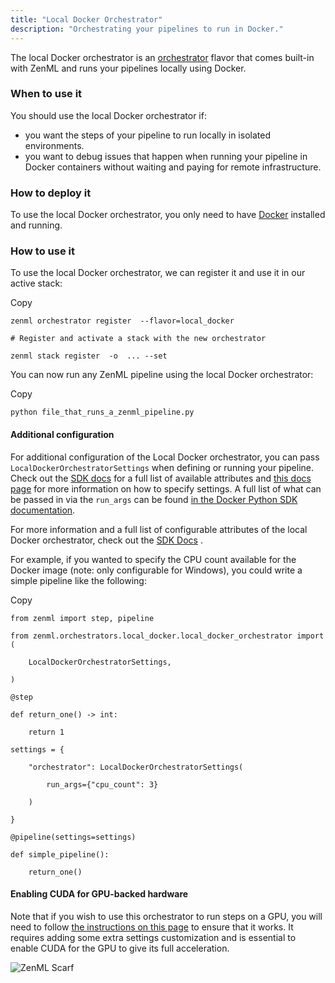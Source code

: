 ```yaml
---
title: "Local Docker Orchestrator"
description: "Orchestrating your pipelines to run in Docker."
---
```


The local Docker orchestrator is an [orchestrator](/stack-components/orchestrators) flavor that comes built-in with ZenML and runs your pipelines locally using Docker.

### When to use it

You should use the local Docker orchestrator if:

* you want the steps of your pipeline to run locally in isolated environments.
* you want to debug issues that happen when running your pipeline in Docker containers without waiting and paying for remote infrastructure.

### How to deploy it

To use the local Docker orchestrator, you only need to have [Docker](https://www.docker.com/) installed and running.

### How to use it

To use the local Docker orchestrator, we can register it and use it in our active stack:

Copy

```
zenml orchestrator register  --flavor=local_docker

# Register and activate a stack with the new orchestrator

zenml stack register  -o  ... --set
```

You can now run any ZenML pipeline using the local Docker orchestrator:

Copy

```
python file_that_runs_a_zenml_pipeline.py
```

#### Additional configuration

For additional configuration of the Local Docker orchestrator, you can pass `LocalDockerOrchestratorSettings` when defining or running your pipeline. Check out the [SDK docs](https://sdkdocs.zenml.io/latest/core%5Fcode%5Fdocs/core-orchestrators/#zenml.orchestrators.local%5Fdocker.local%5Fdocker%5Forchestrator.LocalDockerOrchestratorSettings) for a full list of available attributes and [this docs page](/how-to/use-configuration-files/runtime-configuration) for more information on how to specify settings. A full list of what can be passed in via the `run_args` can be found [in the Docker Python SDK documentation](https://docker-py.readthedocs.io/en/stable/containers.html).

For more information and a full list of configurable attributes of the local Docker orchestrator, check out the [SDK Docs](https://sdkdocs.zenml.io/latest/core%5Fcode%5Fdocs/core-orchestrators/#zenml.orchestrators.local%5Fdocker.local%5Fdocker%5Forchestrator.LocalDockerOrchestrator) .

For example, if you wanted to specify the CPU count available for the Docker image (note: only configurable for Windows), you could write a simple pipeline like the following:

Copy

```
from zenml import step, pipeline

from zenml.orchestrators.local_docker.local_docker_orchestrator import (

    LocalDockerOrchestratorSettings,

)

@step

def return_one() -> int:

    return 1

settings = {

    "orchestrator": LocalDockerOrchestratorSettings(

        run_args={"cpu_count": 3}

    )

}

@pipeline(settings=settings)

def simple_pipeline():

    return_one()
```

#### Enabling CUDA for GPU-backed hardware

Note that if you wish to use this orchestrator to run steps on a GPU, you will need to follow [the instructions on this page](/how-to/training-with-gpus) to ensure that it works. It requires adding some extra settings customization and is essential to enable CUDA for the GPU to give its full acceleration.

![ZenML Scarf](/images/stack-components/orchestrators)
